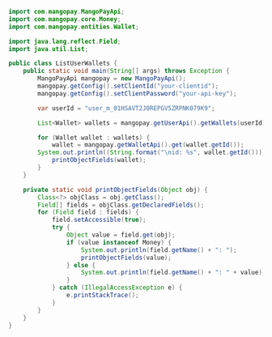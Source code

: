   
```java Java  
import com.mangopay.MangoPayApi;
import com.mangopay.core.Money;
import com.mangopay.entities.Wallet;

import java.lang.reflect.Field;
import java.util.List;

public class ListUserWallets {
    public static void main(String[] args) throws Exception {
        MangoPayApi mangopay = new MangoPayApi();
        mangopay.getConfig().setClientId("your-clientid");
        mangopay.getConfig().setClientPassword("your-api-key");

        var userId = "user_m_01HSAVT2J0REPGV5ZRPNK079K9";

        List<Wallet> wallets = mangopay.getUserApi().getWallets(userId);

        for (Wallet wallet : wallets) {
            wallet = mangopay.getWalletApi().get(wallet.getId());
		System.out.println((String.format("\nid: %s", wallet.getId()));
            printObjectFields(wallet);
        }
    }

    private static void printObjectFields(Object obj) {
        Class<?> objClass = obj.getClass();
        Field[] fields = objClass.getDeclaredFields();
        for (Field field : fields) {
            field.setAccessible(true);
            try {
                Object value = field.get(obj);
                if (value instanceof Money) {
                    System.out.println(field.getName() + ": ");
                    printObjectFields(value);
                } else {
                    System.out.println(field.getName() + ": " + value);
                }
            } catch (IllegalAccessException e) {
                e.printStackTrace();
            }
        }
    }
}  
```